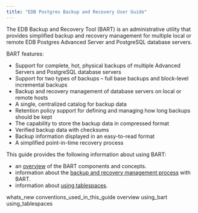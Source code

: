 ```yaml
---
title: "EDB Postgres Backup and Recovery User Guide"
---
```




The EDB Backup and Recovery Tool (BART) is an administrative utility that provides simplified backup and recovery management for multiple local or remote EDB Postgres Advanced Server and PostgreSQL database servers.

BART features:

-   Support for complete, hot, physical backups of multiple Advanced Servers and PostgreSQL database servers
-   Support for two types of backups – full base backups and block-level incremental backups
-   Backup and recovery management of database servers on local or remote hosts
-   A single, centralized catalog for backup data
-   Retention policy support for defining and managing how long backups should be kept
-   The capability to store the backup data in compressed format
-   Verified backup data with checksums
-   Backup information displayed in an easy-to-read format
-   A simplified point-in-time recovery process

This guide provides the following information about using BART:

-   an [overview](#overview) of the BART components and concepts.
-   information about the [backup and recovery management process](04_using_bart/#using_bart) with BART.
-   information about [using tablespaces](#using_tablespaces).

<div class="toctree" maxdepth="3">

whats\_new conventions\_used\_in\_this\_guide overview using\_bart using\_tablespaces

</div>
